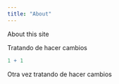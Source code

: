 ```yaml
---
title: "About"
---
```


About this site

Tratando de hacer cambios

```r
1 + 1
```

Otra vez tratando de hacer cambios
